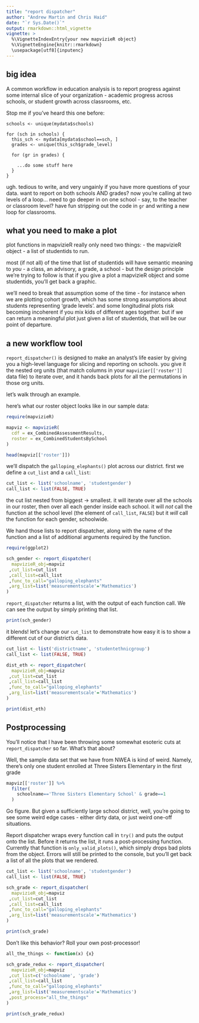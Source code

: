 ```yaml
---
title: "report dispatcher"
author: "Andrew Martin and Chris Haid"
date: "`r Sys.Date()`"
output: rmarkdown::html_vignette
vignette: >
  %\VignetteIndexEntry{your new mapvizieR object}
  %\VignetteEngine{knitr::rmarkdown}
  \usepackage[utf8]{inputenc}
---
```


## big idea
A common workflow in education analysis is to report progress against some internal slice of your organization - academic progress across schools, or student growth across classrooms, etc.

Stop me if you've heard this one before:

```
schools <- unique(mydata$schools)

for (sch in schools) {
  this_sch <- mydata[mydata$school==sch, ]
  grades <- unique(this_sch$grade_level)
  
  for (gr in grades) {
    
    ...do some stuff here
  }
}
```

ugh.  tedious to write, and very ungainly if you have more questions of your data.  want to report on both schools AND grades?  now you're calling at two levels of a loop... need to go deeper in on one school - say, to the teacher or classroom level?  have fun stripping out the code in `gr` and writing a new loop for classrooms. 

## what you need to make a plot

plot functions in mapvizieR really only need two things:
  - the mapvizieR object
  - a list of studentids to run.
  
most (if not all) of the time that list of studentids will have semantic meaning to _you_ - a class, an advisory, a grade, a school - but the design principle we're trying to follow is that if you give a plot a mapvizieR object and some studentids, you'll get back a graphic.

we'll need to break that assumption some of the time - for instance when we are plotting cohort growth, which has some strong assumptions about students representing 'grade levels'.  and some longitudinal plots risk becoming incoherent if you mix kids of different ages together.  but if we can return a meaningful plot just given a list of studentids, that will be our point of departure.

## a new workflow tool
`report_dispatcher()` is designed to make an analyst's life easier by giving you a high-level language for slicing and reporting on schools.  you give it the nested org units (that match columns in your `mapvizier[['roster']]` data file) to iterate over, and it hands back plots for all the permutations in those org units.

let's walk through an example.

here's what our roster object looks like in our sample data:
```r
require(mapvizieR)

mapviz <- mapvizieR(
  cdf = ex_CombinedAssessmentResults,
  roster = ex_CombinedStudentsBySchool
)

head(mapviz[['roster']])

```


we'll dispatch the `galloping_elephants()` plot across our district.  first we define a `cut_list` and a `call_list`:

```r

cut_list <- list('schoolname', 'studentgender')
call_list <- list(FALSE, TRUE)

```

the cut list nested from biggest -> smallest.  it will iterate over all the schools in our roster, then over all each gender inside each school.  it will *not* call the function at the school level (the element of `call_list`, `FALSE`) but it *will* call the function for each gender, schoolwide.

We hand those lists to report dispatcher, along with the name of the function and a list of additional arguments required by the function.

```r
require(ggplot2)

sch_gender <- report_dispatcher(
  mapvizieR_obj=mapviz
 ,cut_list=cut_list
 ,call_list=call_list
 ,func_to_call="galloping_elephants"
 ,arg_list=list('measurementscale'='Mathematics')
)

```

`report_dispatcher` returns a list, with the output of each function call.  We can see the output by simply printing that list.

```r

print(sch_gender)

```

it blends!  let's change our `cut_list` to demonstrate how easy it is to show a different cut of our district's data.

```r

cut_list <- list('districtname', 'studentethnicgroup')
call_list <- list(FALSE, TRUE)

dist_eth <- report_dispatcher(
  mapvizieR_obj=mapviz
 ,cut_list=cut_list
 ,call_list=call_list
 ,func_to_call="galloping_elephants"
 ,arg_list=list('measurementscale'='Mathematics')
)

print(dist_eth)

```

## Postprocessing

You'll notice that I have been throwing some somewhat esoteric cuts at `report_dispatcher` so far.  What's that about?

Well, the sample data set that we have from NWEA is kind of weird.  Namely, there's only one student enrolled at Three Sisters Elementary in the first grade 

```r
mapviz[['roster']] %>%
  filter(
    schoolname=='Three Sisters Elementary School' & grade==1
  )
```

Go figure.  But given a sufficiently large school district, well, you're going to see some weird edge cases - either dirty data, or just weird one-off situations.

Report dispatcher wraps every function call in `try()` and puts the output onto the list.  Before it returns the list, it runs a post-processing function.  Currently that function is `only_valid_plots()`, which simply drops bad plots from the object.  Errors will still be printed to the console, but you'll get back a list of all the plots that we rendered.

```r

cut_list <- list('schoolname', 'studentgender')
call_list <- list(FALSE, TRUE)

sch_grade <- report_dispatcher(
  mapvizieR_obj=mapviz
 ,cut_list=cut_list
 ,call_list=call_list
 ,func_to_call="galloping_elephants"
 ,arg_list=list('measurementscale'='Mathematics')
)

print(sch_grade)

```

Don't like this behavior?  Roll your own post-processor!

```r

all_the_things <- function(x) {x}

sch_grade_redux <- report_dispatcher(
  mapvizieR_obj=mapviz
 ,cut_list=c('schoolname', 'grade')
 ,call_list=call_list
 ,func_to_call="galloping_elephants"
 ,arg_list=list('measurementscale'='Mathematics')
 ,post_process="all_the_things"
)

print(sch_grade_redux)

```
